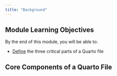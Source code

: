 ```yaml
---
title: "Background"
---
```


## Module Learning Objectives

By the end of this module, you will be able to:

- <u>Define</u> the three critical parts of a Quarto file

## Core Components of a Quarto File






